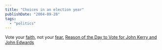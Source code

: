 ```yaml
---
title: "Choices in an election year"
publishDate: "2004-09-28"
tags: 
  - "politics"
---
```


Vote your [faith](http://www.ncccusa.org/news/04christianprinciplesstory.html), not your [fear.](http://apollo.skidmore.edu/news/news.release.detail_show?p_news_id=693) [Reason of the Day to Vote for John Kerry and John Edwards](http://www.thirdlayer.org/sw/vote/index.html)
